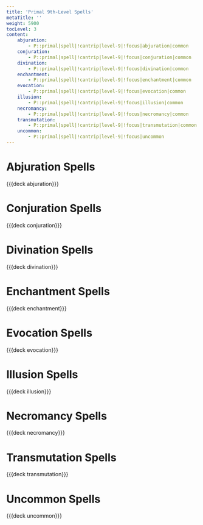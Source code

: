 ```yaml
---
title: 'Primal 9th-Level Spells'
metaTitle: ''
weight: 5900
tocLevel: 3
content:
    abjuration:
        - P::primal|spell|!cantrip|level-9|!focus|abjuration|common
    conjuration:
        - P::primal|spell|!cantrip|level-9|!focus|conjuration|common
    divination:
        - P::primal|spell|!cantrip|level-9|!focus|divination|common
    enchantment:
        - P::primal|spell|!cantrip|level-9|!focus|enchantment|common
    evocation:
        - P::primal|spell|!cantrip|level-9|!focus|evocation|common
    illusion:
        - P::primal|spell|!cantrip|level-9|!focus|illusion|common
    necromancy:
        - P::primal|spell|!cantrip|level-9|!focus|necromancy|common
    transmutation:
        - P::primal|spell|!cantrip|level-9|!focus|transmutation|common
    uncommon:
        - P::primal|spell|!cantrip|level-9|!focus|uncommon
---
```


# Abjuration Spells

{{{deck abjuration}}}

# Conjuration Spells

{{{deck conjuration}}}

# Divination Spells

{{{deck divination}}}

# Enchantment Spells

{{{deck enchantment}}}

# Evocation Spells

{{{deck evocation}}}

# Illusion Spells

{{{deck illusion}}}

# Necromancy Spells

{{{deck necromancy}}}

# Transmutation Spells

{{{deck transmutation}}}

# Uncommon Spells

{{{deck uncommon}}}
